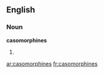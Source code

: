 ==English==

===Noun===
'''casomorphines'''

# {{plural of|[[casomorphine]]}}

[[ar:casomorphines]]
[[fr:casomorphines]]